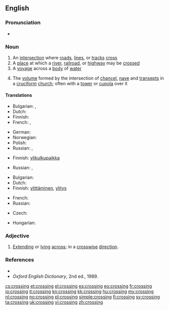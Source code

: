 {{wikipedia|dab=crossing}}
==English==

===Pronunciation===
* {{audio|en-us-crossing.ogg|Audio (US)}}

===Noun===
{{en-noun}}

# An [[intersection]] where [[road]]s, [[line]]s, or [[track]]s [[cross]]
# A [[place]] at which a [[river]], [[railroad]], or [[highway]] may be [[crossed]]
# A [[voyage]] across a [[body]] of [[water]]
# {{architecture}} The [[volume]] formed by the intersection of [[chancel]], [[nave]] and [[transept]]s in a [[cruciform]] [[church]]; often with a [[tower]] or [[cupola]] over it

====Translations====
{{trans-top|intersection where roads, lines, or tracks cross}}
* Bulgarian: {{t|bg|пресичане|n}},  {{t|bg|пресечка|f}}
* Dutch: {{t+|nl|kruising|f}}
* Finnish: {{t-|fi|risteys}}
* French: {{t+|fr|carrefour}}, {{t+|fr|croisement}}
{{trans-mid}}
* German: {{t|de|Kreuzung|f}}
* Norwegian: {{t|no|kryss|n}}
* Polish: {{t+|pl|skrzyżowanie|n}}
* Russian: {{t|ru|перекрёсток|m|tr=perekrjóstok|sc=Cyrl}}, {{t|ru|пересечение|n|tr=peresečénije|sc=Cyrl}}
{{trans-bottom}}

{{trans-top|place at which a river, railroad, or highway may be crossed}}
* Finnish: [[ylikulkupaikka]]
{{trans-mid}}
* Russian: {{t|ru|переезд|m|tr=perejézd|sc=Cyrl}}, {{qualifier|river}} {{t|ru|переправа|f|tr=perepráva|sc=Cyrl}}
{{trans-bottom}}

{{trans-top|voyage across a body of water}}
* Bulgarian: {{t|bg|пресичане|n}}
* Dutch: {{t-|nl|oversteek|m}}
* Finnish: [[ylittäminen]], [[ylitys]]
{{trans-mid}}
* French: {{t+|fr|traversée}}
* Russian: {{t|ru|переправа|f|tr=perepráva|sc=Cyrl}}
{{trans-bottom}}

{{trans-top|volume formed by the intersection of chancel, nave and transepts in a cruciform church}}
* Czech: {{t-|cs|křížení|n}}
{{trans-mid}}
* Hungarian: {{t|hu|négyezet}}
{{trans-bottom}}

===Adjective===
{{en-adj|-}}

# {{rare}} [[extend|Extending]] or [[lying]] [[across]]; in a [[crosswise]] [[direction]].

===References===
* {{R:Dictionary.com|crossing}}
* ''Oxford English Dictionary'', 2nd ed., 1989.

[[cs:crossing]]
[[et:crossing]]
[[el:crossing]]
[[es:crossing]]
[[eo:crossing]]
[[fr:crossing]]
[[io:crossing]]
[[it:crossing]]
[[kn:crossing]]
[[kk:crossing]]
[[hu:crossing]]
[[my:crossing]]
[[nl:crossing]]
[[no:crossing]]
[[pl:crossing]]
[[simple:crossing]]
[[fi:crossing]]
[[sv:crossing]]
[[ta:crossing]]
[[uk:crossing]]
[[vi:crossing]]
[[zh:crossing]]